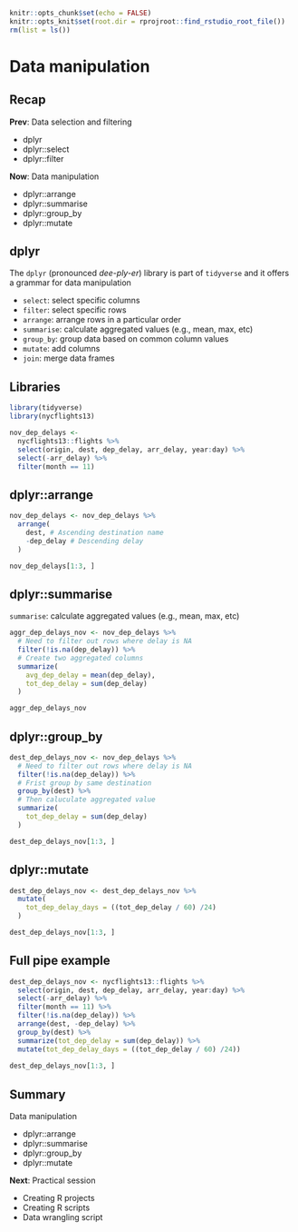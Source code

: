 ```r
knitr::opts_chunk$set(echo = FALSE)
knitr::opts_knit$set(root.dir = rprojroot::find_rstudio_root_file())
rm(list = ls())
```



# Data manipulation



## Recap

**Prev**: Data selection and filtering

- dplyr
- dplyr::select
- dplyr::filter

**Now**: Data manipulation

- dplyr::arrange
- dplyr::summarise
- dplyr::group_by
- dplyr::mutate



## dplyr

The `dplyr` (pronounced *dee-ply-er*) library is part of `tidyverse` and it offers a grammar for data manipulation

- `select`: select specific columns
- `filter`: select specific rows
- `arrange`: arrange rows in a particular order
- `summarise`: calculate aggregated values (e.g., mean, max, etc)
- `group_by`: group data based on common column values
- `mutate`: add columns
- `join`: merge data frames


## Libraries

```r
library(tidyverse)
library(nycflights13)

nov_dep_delays <- 
  nycflights13::flights %>%
  select(origin, dest, dep_delay, arr_delay, year:day) %>%
  select(-arr_delay) %>%
  filter(month == 11)
```



## dplyr::arrange

```r
nov_dep_delays <- nov_dep_delays %>%
  arrange( 
    dest, # Ascending destination name
    -dep_delay # Descending delay
  )

nov_dep_delays[1:3, ]
```



## dplyr::summarise

`summarise`: calculate aggregated values (e.g., mean, max, etc)

```r
aggr_dep_delays_nov <- nov_dep_delays %>%
  # Need to filter out rows where delay is NA
  filter(!is.na(dep_delay)) %>%
  # Create two aggregated columns
  summarize(
    avg_dep_delay = mean(dep_delay), 
    tot_dep_delay = sum(dep_delay)
  )

aggr_dep_delays_nov
```



## dplyr::group_by

```r
dest_dep_delays_nov <- nov_dep_delays %>%
  # Need to filter out rows where delay is NA
  filter(!is.na(dep_delay)) %>%
  # Frist group by same destination
  group_by(dest) %>%
  # Then caluculate aggregated value
  summarize(
    tot_dep_delay = sum(dep_delay)
  )

dest_dep_delays_nov[1:3, ]
```



## dplyr::mutate

```r
dest_dep_delays_nov <- dest_dep_delays_nov %>%
  mutate(
    tot_dep_delay_days = ((tot_dep_delay / 60) /24)
  )

dest_dep_delays_nov[1:3, ]
```


## Full pipe example

```r
dest_dep_delays_nov <- nycflights13::flights %>%
  select(origin, dest, dep_delay, arr_delay, year:day) %>%
  select(-arr_delay) %>%
  filter(month == 11) %>%
  filter(!is.na(dep_delay)) %>%
  arrange(dest, -dep_delay) %>%
  group_by(dest) %>%
  summarize(tot_dep_delay = sum(dep_delay)) %>%
  mutate(tot_dep_delay_days = ((tot_dep_delay / 60) /24))
  
dest_dep_delays_nov[1:3, ]
```



## Summary

Data manipulation

- dplyr::arrange
- dplyr::summarise
- dplyr::group_by
- dplyr::mutate

**Next**: Practical session

- Creating R projects
- Creating R scripts
- Data wrangling script